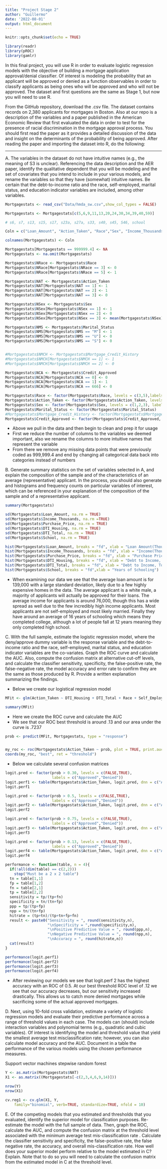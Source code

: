 ```yaml
---
title: "Project Stage 2"
author: "Guillermo"
date: '2022-08-01'
output: html_document
---
```


```r
knitr::opts_chunk$set(echo = TRUE)
```



```r
library(readr)
library(pROC)
library(gamlr)

```

In this final project, you will use R in order to evaluate logistic regression models with the objective of building a mortgage application approval/denial classifier. Of interest is modeling the probability that an applicant will be approved or denied as a function observables in order to classify applicants as being ones who will be approved and who will not be approved. The dataset and first questions are the same as Stage 1, but now you will need to use R.

From the GitHub repository, download the .csv file. The dataset contains records on 2,380 applicants for mortgages in Boston. Also at our repo is a description of the variables and a paper published in the American Economic Review that first evaluated the data in order to test for the presence of racial discrimination in the mortgage approval process. You should first read the paper as it provides a detailed discussion of the data and insight on the determinants of the probability of being approved. After reading the paper and importing the dataset into R, do the following:


________________________________________________________________________________________________________
A. The variables in the dataset do not have intuitive names (e.g., the meaning of S3 is unclear). Referencing the data description and the AER paper, identify the qualitative dependent that you will be modeling and the set of covariates that you intend to include in your various models, and rename the variables so that they have (somewhat) intuitive names. Be certain that the debt-to-income ratio and the race, self-employed, marital status, and education indicator variables are included, among other variables.


```r
Mortgagestats <- read_csv("Data/hmda_sw.csv",show_col_types = FALSE)

Mortgagestats <- Mortgagestats[c(5,6,9,11,13,20,24,30,34,39,40,59)]

# s6, s7, s13, s15, s17, s23a, s27a, s33, s40, s45, S46, school

Coln = c("Loan_Amount", "Action_Taken", "Race","Sex", "Income_Thousands", "Marital_Status", "Self_Employed", "Purchase_Price", "Credit_Approved", "DTI_Housing", "DTI_Total", "School")

colnames(Mortgagestats) <- Coln

Mortgagestats[Mortgagestats == 999999.4] <- NA
Mortgagestats <- na.omit(Mortgagestats)

Mortgagestats$NRace <- Mortgagestats$Race
Mortgagestats$NRace[Mortgagestats$NRace == 3] <- 0
Mortgagestats$NRace[Mortgagestats$NRace == 5] <- 1

Mortgagestats$NAT <- Mortgagestats$Action_Taken
Mortgagestats$NAT[Mortgagestats$NAT == 1] <- 1
Mortgagestats$NAT[Mortgagestats$NAT == 2] <- 1
Mortgagestats$NAT[Mortgagestats$NAT == 3] <- 0

Mortgagestats$NSex <- Mortgagestats$Sex
Mortgagestats$NSex[Mortgagestats$NSex == 1] <- 1
Mortgagestats$NSex[Mortgagestats$NSex == 2] <- 0
Mortgagestats$NSex[Mortgagestats$NSex == 3] <- mean(Mortgagestats$NSex)

Mortgagestats$NMS <- Mortgagestats$Marital_Status
Mortgagestats$NMS[Mortgagestats$NMS == "M"] <- 1
Mortgagestats$NMS[Mortgagestats$NMS == "U"] <- 0
Mortgagestats$NMS[Mortgagestats$NMS == "S"] <- 0


#Mortgagestats$NMCH <- Mortgagestats$Mortgage_Credit_History
#Mortgagestats$NMCH[Mortgagestats$NMCH == 1] <- 1
#Mortgagestats$NMCH[Mortgagestats$NMCH == 2] <- 0

Mortgagestats$NCA <- Mortgagestats$Credit_Approved
Mortgagestats$NCA[Mortgagestats$NCA == 0] <- 0
Mortgagestats$NCA[Mortgagestats$NCA == 1] <- 1
Mortgagestats$NCA[Mortgagestats$NCA == 666] <- 0

Mortgagestats$Race <- factor(Mortgagestats$Race, levels = c(3,5),labels = c("Black","White"))
Mortgagestats$Action_Taken <- factor(Mortgagestats$Action_Taken, levels = c(1,2,3), labels = c(1,1,0))
Mortgagestats$Sex <- factor(Mortgagestats$Sex, levels = c(1,2,3), labels = c("Male", "Female", "NA"))
Mortgagestats$Marital_Status <- factor(Mortgagestats$Marital_Status)
#Mortgagestats$Mortgage_Credit_History <- factor(Mortgagestats$Mortgage_Credit_History, levels = c(1,2), labels = c("NoLate", "NoHist"))
Mortgagestats$Credit_Approved <- factor(Mortgagestats$Credit_Approved, levels = c(0,1), labels = c("No","Yes"))

```

- Above we pull in the data and then begin to clean and prep it for usage
- First we reduce the number of columns to the variables we deemed important, also we rename the columns to more intuitive names that represent the variable
- From there we remove any missing data points that were previously coded as 999,999.4 and end by changing all categorical data back into categories instead of numbers


B. Generate summary statistics on the set of variables selected in A, and explain the composition of the sample and of the characteristics of an average (representative) applicant. In the process, you should also generate and histograms and frequency counts on particular variables of interest, which can be referenced in your explanation of the composition of the sample and of a representative applicant.

```r
summary(Mortgagestats)

sd(Mortgagestats$Loan_Amount, na.rm = TRUE)
sd(Mortgagestats$Income_Thousands, na.rm =TRUE)
sd(Mortgagestats$Purchase_Price, na.rm = TRUE)
sd(Mortgagestats$DTI_Housing, na.rm = TRUE)
sd(Mortgagestats$DTI_Total, na.rm = TRUE)
sd(Mortgagestats$School, na.rm = TRUE)

```


```r
hist(Mortgagestats$Loan_Amount, breaks = "fd", xlab = "Loan Amount(Thousands)")
hist(Mortgagestats$Income_Thousands, breaks = "fd", xlab = "Income(Thousands)")
hist(Mortgagestats$Purchase_Price, breaks = "fd", xlab = "Purchase Price(Thousands)")
hist(Mortgagestats$DTI_Housing, breaks = "fd", xlab = "Debt to Income, Housing Debt")
hist(Mortgagestats$DTI_Total, breaks = "fd", xlab = "Debt to Income, Total Debt")
hist(Mortgagestats$School, breaks = "fd",xlab = "Years of Schooling")

```
- When examining our data we see that the average loan amount is for 139,000 with a large standard deviation, likely due to a few highly expensive homes in the data. The average applicant is a white male, a majority of applicants will actually be approved for their loans. The average income for applicants is around 76,000, though this has a wide spread as well due to the few incredibly high income applicants. Most applicants are not self-employed and most likely married. Finally they have around an average of 16 years of schooling which means they completed college, although a lot of people fall at 12 years meaning they only completed high school.  


C. With the full sample, estimate the logistic regression model, where the deny/approve dummy variable is the response variable and the debt-to-income ratio and the race, self-employed, marital status, and education indicator variables are the co-variates. Graph the ROC curve and calculate the AUC. Also, compute the confusion matrix at alternative cut-off levels, and calculate the classifier sensitivity, specificity, the false-positive rate, the false-negative rate, the model accuracy and error rate to confirm they are the same as those produced by R. Provide a written explanation summarizing the findings.

- Below we create our logistical regression model

```r
MFit <- glm(Action_Taken ~ DTI_Housing + DTI_Total + Race + Self_Employed + Marital_Status + School, data = Mortgagestats, family = "binomial")

summary(MFit)

```

- Here we create the ROC curve and calculate the AUC
- We see that our ROC best threshold is around .13 and our area under the curve is .7237

```r
prob <- predict(MFit, Mortgagestats, type = "response")


my_roc <- roc(Mortgagestats$Action_Taken ~ prob, plot = TRUE, print.auc = TRUE)
coords(my_roc, "best", ret = "threshold")

```
- Below we calculate several confusion matrices

```r

logit.pred <- factor(prob > 0.30, levels = c(FALSE,TRUE),
                     labels = c("Approved","Denied"))
logit.perf1 <- table(Mortgagestats$Action_Taken, logit.pred, dnn = c("Actual","Predicted"))
logit.perf1

logit.pred <- factor(prob > 0.5, levels = c(FALSE,TRUE),
                     labels = c("Approved","Denied"))
logit.perf2 <- table(Mortgagestats$Action_Taken, logit.pred, dnn = c("Actual","Predicted"))
logit.perf2

logit.pred <- factor(prob > 0.75, levels = c(FALSE,TRUE),
                     labels = c("Approved","Denied"))
logit.perf3 <- table(Mortgagestats$Action_Taken, logit.pred, dnn = c("Actual","Predicted"))
logit.perf3

logit.pred <- factor(prob > 0.13, levels = c(FALSE,TRUE),
                     labels = c("Approved","Denied"))
logit.perf4 <- table(Mortgagestats$Action_Taken, logit.pred, dnn = c("Actual","Predicted"))
logit.perf4

```


```r
performance <- function(table, n = 4){
  if(!all(dim(table) == c(2,2)))
    stop("Must be a 2 x 2 table")
  tn = table[1,1]
  fp = table[1,2]
  fn = table[2,1]
  tp = table[2,2]
  sensitivity = tp/(tp+fn)
  specificity = tn/(tn+fp)
  ppp = tp/(tp+fp)
  npp = tn/(tn+fp)
  hitrate = (tp+tn)/(tp+tn+fp+fn)
  result <- paste0("Sensitivity = ", round(sensitivity,n),
                   "\nSpecificity = ",round(specificity,n),
                   "\nPositive Predictive Value = ", round(ppp,n),
                   "\nNegative Predictive Value = ", round(npp,n),
                   "\nAccuracy = ", round(hitrate,n))
  cat(result)
}
```

```r

performance(logit.perf1)
performance(logit.perf2)
performance(logit.perf3)
performance(logit.perf4)

```

- After reviewing our models we see that logit.perf 2 has the highest accuracy with an ROC of 0.5. At our best threshold ROC level of .12 we see that our accuracy decreases, but our sensitivity increased drastically. This allows us to catch more denied mortgages while sacrificing some of the actual approved mortgages.


D. Next, using 10-fold cross validation, estimate a variety of logistic regression models and evaluate their predictive performance across a range of threshold values in each case. The models can (should) include interaction variables and polynomial terms (e.g., quadratic and cubic variables). Of interest is identifying the model and threshold value that yield the smallest average test misclassification rate; however, you can also calculate model accuracy and the AUC. Document in a table the performance of the various models using the chosen performance measures.

Support vector machines
stepwise
random forest

```r
Y <- as.matrix(Mortgagestats$NAT)
X1 <- as.matrix((Mortgagestats[-c(2,3,4,6,9,14)]))

nrow(Y) 
nrow(X1)

cv.reg1 <- cv.glm(X1, Y,
	family="binomial", verb=TRUE, standardize=TRUE, nfold = 10)


```


E. Of the competing models that you estimated and thresholds that you evaluated, identify the superior model for classification purposes. Re-estimate the model with the full sample of data. Then, graph the ROC, calculate the AUC, and compute the confusion matrix at the threshold level associated with the minimum average test mis-classification rate . Calculate the classifier sensitivity and specificity, the false-positive rate, the false negative rate, the accuracy, and overall mis-classification rate. How well does your superior model perform relative to the model estimated in C? Explain. Note that to do so you will need to calculate the confusion matrix from the estimated model in C at the threshold level.


```r



```

